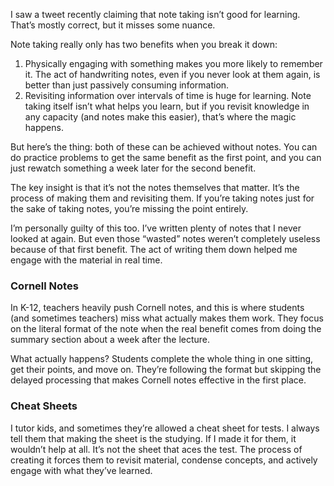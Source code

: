 



I saw a tweet recently claiming that note taking isn’t good for learning. That’s mostly correct, but it misses some nuance.

Note taking really only has two benefits when you break it down:

1. Physically engaging with something makes you more likely to remember it. The act of handwriting notes, even if you never look at them again, is better than just passively consuming information.
1. Revisiting information over intervals of time is huge for learning. Note taking itself isn’t what helps you learn, but if you revisit knowledge in any capacity (and notes make this easier), that’s where the magic happens.

But here’s the thing: both of these can be achieved without notes. You can do practice problems to get the same benefit as the first point, and you can just rewatch something a week later for the second benefit.

The key insight is that it’s not the notes themselves that matter. It’s the process of making them and revisiting them. If you’re taking notes just for the sake of taking notes, you’re missing the point entirely.

I’m personally guilty of this too. I’ve written plenty of notes that I never looked at again. But even those “wasted” notes weren’t completely useless because of that first benefit. The act of writing them down helped me engage with the material in real time.

### Cornell Notes

In K-12, teachers heavily push Cornell notes, and this is where students (and sometimes teachers) miss what actually makes them work. They focus on the literal format of the note when the real benefit comes from doing the summary section about a week after the lecture.

What actually happens? Students complete the whole thing in one sitting, get their points, and move on. They’re following the format but skipping the delayed processing that makes Cornell notes effective in the first place.

### Cheat Sheets

I tutor kids, and sometimes they’re allowed a cheat sheet for tests. I always tell them that making the sheet is the studying. If I made it for them, it wouldn’t help at all. It’s not the sheet that aces the test. The process of creating it forces them to revisit material, condense concepts, and actively engage with what they’ve learned.